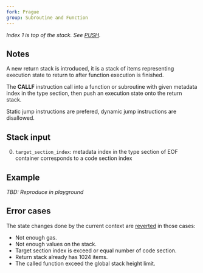 ```yaml
---
fork: Prague
group: Subroutine and Function
---
```


*Index 1 is top of the stack. See [PUSH](/#60).*

## Notes

A new return stack is introduced, it is a stack of items representing execution state to return to after function execution is finished.

The **CALLF** instruction call into a function or subroutine with given metadata index in the type section, then push an execution state onto the return stack. 

Static jump instructions are prefered, dynamic jump instructions are disallowed.

## Stack input

0. `target_section_index`: metadata index in the type section of EOF container corresponds to a code section index

## Example

*TBD: Reproduce in playground*

## Error cases

The state changes done by the current context are [reverted](#FD) in those cases:
- Not enough gas.
- Not enough values on the stack.
- Target section index is exceed or equal number of code section.
- Return stack already has 1024 items.
- The called function exceed the global stack height limit.
